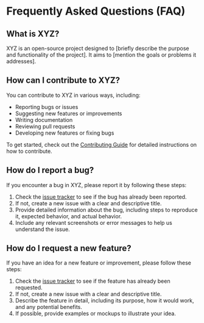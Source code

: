 # Frequently Asked Questions (FAQ)


## What is XYZ?

XYZ is an open-source project designed to [briefly describe the purpose and functionality of the project]. It aims to [mention the goals or problems it addresses].

## How can I contribute to XYZ?

You can contribute to XYZ in various ways, including:

- Reporting bugs or issues
- Suggesting new features or improvements
- Writing documentation
- Reviewing pull requests
- Developing new features or fixing bugs

To get started, check out the [Contributing Guide](./contributing.qmd) for detailed instructions on how to contribute.

## How do I report a bug?

If you encounter a bug in XYZ, please report it by following these steps:

1. Check the [issue tracker]() to see if the bug has already been reported.
2. If not, create a new issue with a clear and descriptive title.
3. Provide detailed information about the bug, including steps to reproduce it, expected behavior, and actual behavior.
4. Include any relevant screenshots or error messages to help us understand the issue.

## How do I request a new feature?

If you have an idea for a new feature or improvement, please follow these steps:

1. Check the [issue tracker]() to see if the feature has already been requested.
2. If not, create a new issue with a clear and descriptive title.
3. Describe the feature in detail, including its purpose, how it would work, and any potential benefits.
4. If possible, provide examples or mockups to illustrate your idea.

